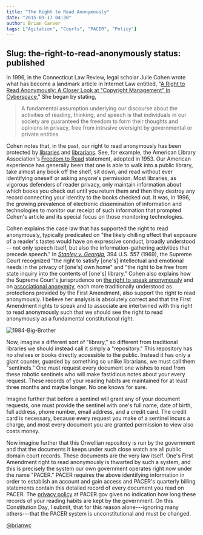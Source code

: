 ```yaml
---
title: "The Right to Read Anonymously"
date: "2015-09-17 04:30"
author: Brian Carver
tags: ["Agitation", "Courts", "PACER", "Policy"]
---
```

Slug: the-right-to-read-anonymously
status: published
---

In 1996, in the Connecticut Law Review, legal scholar Julie Cohen wrote
what has become a landmark article in Internet Law entitled, "[A Right
to Read Anonymously: A Closer Look at "Copyright Management" In
Cyberspace.](http://ssrn.com/abstract=17990)" She began by stating,

> A fundamental assumption underlying our discourse about the activities
> of reading, thinking, and speech is that individuals in our society
> are guaranteed the freedom to form their thoughts and opinions in
> privacy, free from intrusive oversight by governmental or private
> entities.

Cohen notes that, in the past, our right to read anonymously has been
protected by
[libraries](https://www.eff.org/deeplinks/2015/09/library-suspends-tor-node-after-dhs-intimidation)
and [librarians](https://libraryfreedomproject.org/torexits/). See, for
example, the American Library Association's [Freedom to
Read](http://www.ala.org/advocacy/intfreedom/statementspols/freedomreadstatement)
statement, adopted in 1953. Our American experience has generally been
that one is able to walk into a public library, take almost any book off
the shelf, sit down, and read without ever identifying oneself or asking
anyone's permission. Most libraries, as vigorous defenders of reader
privacy, only maintain information about which books you check out until
you return them and then they destroy any record connecting your
identity to the books checked out. It was, in 1996, the growing
prevalence of electronic dissemination of information and technologies
to monitor our receipt of such information that prompted Cohen's article
and its special focus on those monitoring technologies.

Cohen explains the case law that has supported the right to read
anonymously, typically predicated on "the likely chilling effect that
exposure of a reader's tastes would have on expressive conduct, broadly
understood -- not only speech itself, but also the
information-gathering activities that precede speech." In *[Stanley v.
Georgia](https://www.courtlistener.com/opinion/107898/stanley-v-georgia/)*,
394 U.S. 557 (1969), the Supreme Court recognized "the right to
satisfy [one's] intellectual and emotional needs in the privacy of
[one's] own home" and "the right to be free from state inquiry into
the contents of [one's] library." Cohen also explains how the Supreme
Court's jurisprudence on [the right to speak
anonymously](https://www.courtlistener.com/opinion/117921/mcintyre-v-ohio-elections-commn/)
and on [associational
anonymity](https://www.courtlistener.com/opinion/105746/naacp-v-alabama-ex-rel-patterson/),
each more traditionally understood as protections provided by the First
Amendment, also support the right to read anonymously. I believe her
analysis is absolutely correct and that the First Amendment rights to
speak and to associate are intertwined with this right to read
anonymously such that we should see the right to read anonymously as a
fundamental constitutional right.

<div className="left-image">
    <img src="/images/1984-Big-Brother.jpg"
         alt="1984-Big-Brother"
         className="img-responsive"/>
</div>

Now, imagine a different sort of "library," so different from traditional
libraries we should instead call it simply a "repository." This
repository has no shelves or books directly accessible to the public.
Instead it has only a giant counter, guarded by something so unlike
librarians, we must call them "sentinels." One must request every
document one wishes to read from these robotic sentinels who will make
fastidious notes about your every request. These records of your reading
habits are maintained for at least three months and maybe longer. No one
knows for sure.

Imagine further that before a sentinel will grant any of your document
requests, one must provide the sentinel with one's full name, date of
birth, full address, phone number, email address, and a credit card. The
credit card is necessary, because every request you make of a sentinel
incurs a charge, and most every document you are granted permission to
view also costs money.

Now imagine further that this Orwellian repository is run by the
government and that the documents it keeps under such close watch are
all public domain court records. These documents are the very law
itself. One's First Amendment right to read anonymously is thwarted by
such a system, and this is precisely the system our own government
operates right now under the name "PACER." PACER requires the above
identifying information in order to establish an account and gain access
and PACER's quarterly billing statements contain this detailed record of
every document you read on PACER. The [privacy
policy](https://www.pacer.gov/privacy.html) at PACER.gov gives no
indication how long these records of your reading habits are kept by the
government. On this Constitution Day, I submit, that for this reason
alone---ignoring many others---that the PACER system is unconstitutional
and must be changed.

[@brianwc](http://twitter.com/brianwc)

